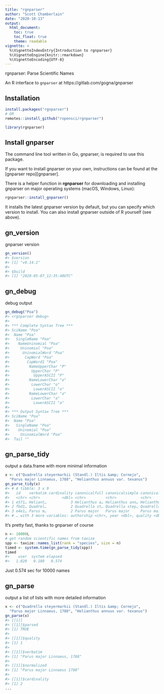 ```yaml
---
title: "rgnparser"
author: "Scott Chamberlain"
date: "2020-10-13"
output:
  html_document:
    toc: true
    toc_float: true
    theme: readable
vignette: >
  %\VignetteIndexEntry{Introduction to rgnparser}
  %\VignetteEngine{knitr::rmarkdown}
  %\VignetteEncoding{UTF-8}
---
```




rgnparser: Parse Scientific Names

An R interface to `gnparser` at https://gitlab.com/gogna/gnparser

## Installation


```r
install.packages("rgnparser")
# OR
remotes::install_github("ropensci/rgnparser")
```


```r
library(rgnparser)
```

## Install gnparser

The command line tool written in Go, gnparser, is required to use this package.

If you want to install gnparser on your own, instructions can be found at the [gnparser repo][gnparser].

There is a helper function in **rgnparser** for downloading and installing gnparser on major
operating systems (macOS, Windows, Linux):


```r
rgnparser::install_gnparser()
```

It installs the latest gnparser version by default, but you can specify which 
version to install. You can also install gnparser outside of R yourself (see above).

## gn_version

gnparser version


```r
gn_version()
#> $version
#> [1] "v0.14.1"
#> 
#> $build
#> [1] "2020-05-07_12:35:40UTC"
```

## gn_debug

debug output


```r
gn_debug("Poa")
#> <rgnparser debug>
#> 
#> *** Complete Syntax Tree ***
#> SciName "Poa"
#>  Name "Poa"
#>   SingleName "Poa"
#>    NameUninomial "Poa"
#>     Uninomial "Poa"
#>      UninomialWord "Poa"
#>       CapWord "Poa"
#>        CapWord1 "Poa"
#>         NameUpperChar "P"
#>          UpperChar "P"
#>           UpperASCII "P"
#>         NameLowerChar "o"
#>          LowerChar "o"
#>           LowerASCII "o"
#>         NameLowerChar "a"
#>          LowerChar "a"
#>           LowerASCII "a"
#> 
#> *** Output Syntax Tree ***
#> SciName "Poa"
#>  Name "Poa"
#>   SingleName "Poa"
#>    Uninomial "Poa"
#>     UninomialWord "Poa"
#>  Tail ""
```

## gn_parse_tidy

output a data.frame with more minimal information


```r
x <- c("Quadrella steyermarkii (Standl.) Iltis &amp; Cornejo",
  "Parus major Linnaeus, 1788", "Helianthus annuus var. texanus")
gn_parse_tidy(x)
#> # A tibble: 3 x 9
#>   id    verbatim cardinality canonicalfull canonicalsimple canonicalstem
#>   <chr> <chr>          <dbl> <chr>         <chr>           <chr>        
#> 1 e571… Heliant…           3 Helianthus a… Helianthus ann… Helianthus a…
#> 2 fbd1… Quadrel…           2 Quadrella st… Quadrella stey… Quadrella st…
#> 3 e4e1… Parus m…           2 Parus major   Parus major     Parus maior  
#> # … with 3 more variables: authorship <chr>, year <dbl>, quality <dbl>
```

It's pretty fast, thanks to gnparser of course


```r
n <- 10000L
# get random scientific names from taxize
spp <- taxize::names_list(rank = "species", size = n)
timed <- system.time(gn_parse_tidy(spp))
timed
#>    user  system elapsed 
#>   1.020   0.180   0.574
```

Just 0.574 sec for 10000 names

## gn_parse

output a list of lists with more detailed information


```r
x <- c("Quadrella steyermarkii (Standl.) Iltis &amp; Cornejo",
  "Parus major Linnaeus, 1788", "Helianthus annuus var. texanus")
gn_parse(x)
#> [[1]]
#> [[1]]$parsed
#> [1] TRUE
#> 
#> [[1]]$quality
#> [1] 1
#> 
#> [[1]]$verbatim
#> [1] "Parus major Linnaeus, 1788"
#> 
#> [[1]]$normalized
#> [1] "Parus major Linnaeus 1788"
#> 
#> [[1]]$cardinality
#> [1] 2
...
```
